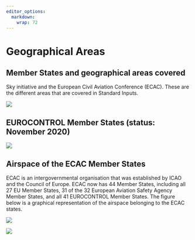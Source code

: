 ```yaml
---
editor_options: 
  markdown: 
    wrap: 72
---
```


# Geographical Areas {#geographical-areas .unnumbered}

## Member States and geographical areas covered {.unnumbered}

Sky initiative and the European Civil Aviation Conference (ECAC). These are the different areas that are covered in Standard Inputs.


![](figures/eu_orgs.png){#member-states-set-diagram}

## EUROCONTROL Member States (status: November 2020) {.unnumbered}

![](figures/eurocontrol_ms.png){#eurocontrol-member-states}


## Airspace of the ECAC Member States {.unnumbered}

ECAC is an intergovernmental organisation that was established by ICAO and the Council of Europe. ECAC now has 44 Member States, including all 27 EU Member States, 31 of the 32 European Aviation Safety Agency Member States, and all 41 EUROCONTROL Member States. The figure below is a graphical representation of the airspace belonging to the ECAC states.

![](figures/ecac_area.png){#ecac-airspace}

![](figures/ecac_airspace_fir.png){#ecac-airspace-fir}
